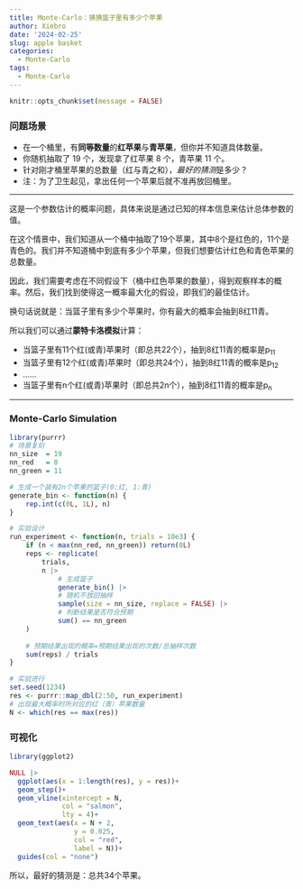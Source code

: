 ```yaml
---
title: Monte-Carlo：猜猜篮子里有多少个苹果
author: Xiebro
date: '2024-02-25'
slug: apple basket
categories:
  - Monte-Carlo
tags:
  - Monte-Carlo
---
```

```r
knitr::opts_chunk$set(message = FALSE)
```

### 问题场景
- 在一个桶里，有**同等数量**的**红苹果**与**青苹果**，但你并不知道具体数量。
- 你随机抽取了 19 个，发现拿了红苹果 8 个，青苹果 11 个。 
- 针对刚才桶里苹果的总数量（红与青之和），*最好的猜测*是多少？
- 注：为了卫生起见，拿出任何一个苹果后就不准再放回桶里。  
  
---

这是一个参数估计的概率问题，具体来说是通过已知的样本信息来估计总体参数的值。  

在这个情景中，我们知道从一个桶中抽取了19个苹果，其中8个是红色的，11个是青色的。我们并不知道桶中到底有多少个苹果，但我们想要估计红色和青色苹果的总数量。  

因此，我们需要考虑在不同假设下（桶中红色苹果的数量），得到观察样本的概率。然后，我们找到使得这一概率最大化的假设，即我们的最佳估计。  

换句话说就是：当篮子里有多少个苹果时，你有最大的概率会抽到8红11青。  

所以我们可以通过**蒙特卡洛模拟**计算：  

- 当篮子里有11个红(或青)苹果时（即总共22个），抽到8红11青的概率是p<sub>11</sub>
- 当篮子里有12个红(或青)苹果时（即总共24个），抽到8红11青的概率是p<sub>12</sub>
- ......
- 当篮子里有n个红(或青)苹果时（即总共2n个），抽到8红11青的概率是p<sub>n</sub>

---

### Monte-Carlo Simulation
```r
library(purrr)
# 场景复刻
nn_size  = 19
nn_red   = 8 
nn_green = 11

# 生成一个装有2n个苹果的篮子(0:红, 1:青)
generate_bin <- function(n) {
    rep.int(c(0L, 1L), n)
}

# 实验设计
run_experiment <- function(n, trials = 10e3) {
    if (n < max(nn_red, nn_green)) return(0L)
    reps <- replicate(
        trials,
        n |>
            # 生成篮子
            generate_bin() |> 
            # 随机不放回抽样
            sample(size = nn_size, replace = FALSE) |> 
            # 判断结果是否符合预期
            sum() == nn_green 
    )
    
    # 预期结果出现的概率=预期结果出现的次数/总抽样次数
    sum(reps) / trials
}

# 实验进行
set.seed(1234)
res <- purrr::map_dbl(2:50, run_experiment)
# 出现最大概率时所对应的红（青）苹果数量
N <- which(res == max(res)) 
```

### 可视化

```r
library(ggplot2)

NULL |>
  ggplot(aes(x = 1:length(res), y = res))+
  geom_step()+
  geom_vline(xintercept = N,
             col = "salmon",
             lty = 4)+
  geom_text(aes(x = N + 2,
                y = 0.025,
                col = "red",
                label = N))+
  guides(col = "none")
```

所以，最好的猜测是：总共34个苹果。



